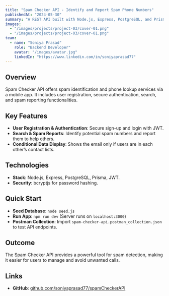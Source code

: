 ```yaml
---
title: "Spam Checker API - Identify and Report Spam Phone Numbers"
publishedAt: "2024-05-30"
summary: "A REST API built with Node.js, Express, PostgreSQL, and Prisma ORM, designed for mobile apps to help users identify spam phone numbers and perform reverse lookups."
images:
  - "/images/projects/project-03/cover-01.png"
  - "/images/projects/project-03/cover-01.png"
team:
  - name: "Soniya Prasad"
    role: "Backend Developer"
    avatar: "/images/avatar.jpg"
    linkedIn: "https://www.linkedin.com/in/soniyaprasad77"
---
```


## Overview

Spam Checker API offers spam identification and phone lookup services via a mobile app. It includes user registration, secure authentication, search, and spam reporting functionalities.

## Key Features

- **User Registration & Authentication**: Secure sign-up and login with JWT.
- **Search & Spam Reports**: Identify potential spam numbers and report them to help others.
- **Conditional Data Display**: Shows the email only if users are in each other’s contact lists.

## Technologies

- **Stack**: Node.js, Express, PostgreSQL, Prisma, JWT.
- **Security**: bcryptjs for password hashing.

## Quick Start

- **Seed Database**: `node seed.js`
- **Run App**: `npm run dev` (Server runs on `localhost:3000`)
- **Postman Collection**: Import `spam-checker-api.postman_collection.json` to test API endpoints.

## Outcome

The Spam Checker API provides a powerful tool for spam detection, making it easier for users to manage and avoid unwanted calls.

## Links

- **GitHub**: [github.com/soniyaprasad77/spamCheckerAPI](https://github.com/soniyaprasad77/spamCheckerAPI/)
